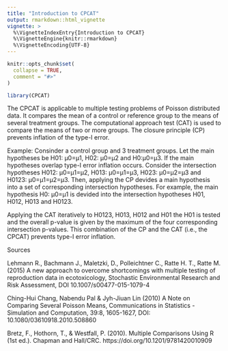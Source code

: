 ```yaml
---
title: "Introduction to CPCAT"
output: rmarkdown::html_vignette
vignette: >
  %\VignetteIndexEntry{Introduction to CPCAT}
  %\VignetteEngine{knitr::rmarkdown}
  %\VignetteEncoding{UTF-8}
---
```


```r
knitr::opts_chunk$set(
  collapse = TRUE,
  comment = "#>"
)
```

```r
library(CPCAT)
```

The CPCAT is applicable to multiple testing problems of Poisson distributed data. It compares the mean of a control or reference group to the means of several treatment groups. The computational approach test (CAT) is used to compare the means of two or more groups. The closure principle (CP) prevents inflation of the type-I error.

Example: Consinder a control group and 3 treatment groups. Let the main hypotheses be H01: µ0=µ1, H02: µ0=µ2 and H0:µ0=µ3. If the main hypotheses overlap type-I error inflation occurs. 
Consider the intersection hypotheses H012: µ0=µ1=µ2, H013: µ0=µ1=µ3, H023: µ0=µ2=µ3 and H0123: µ0=µ1=µ2=µ3. Then, applying the CP devides a main hypothesis into a set of corresponding intersection hypotheses. For example, the main hypothesis H0: µ0=µ1 is devided into the intersection hypotheses H01, H012, H013 and H0123.

Applying the CAT iteratively to H0123, H013, H012 and H01 the H01 is tested and the overall p-value is given by the maximum of the four corresponding intersection p-values. This combination of the CP and the CAT (i.e., the CPCAT) prevents type-I error inflation. 

Sources

Lehmann R., Bachmann J., Maletzki, D., Polleichtner C., Ratte H. T., Ratte M. (2015) A new approach to overcome shortcomings with multiple testing of reproduction data in ecotoxicology, Stochastic Environmental Research and Risk Assessment, DOI 10.1007/s00477-015-1079-4

Ching-Hui Chang, Nabendu Pal & Jyh-Jiuan Lin (2010) A Note on Comparing
Several Poisson Means, Communications in Statistics - Simulation and Computation, 39:8,
1605-1627, DOI: 10.1080/03610918.2010.508860

Bretz, F., Hothorn, T., & Westfall, P. (2010). Multiple Comparisons Using R (1st ed.). Chapman and Hall/CRC. https://doi.org/10.1201/9781420010909
